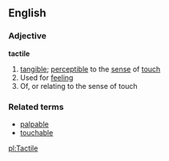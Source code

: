==English==
===Adjective===
'''tactile'''
#[[tangible]]; [[perceptible]] to the [[sense]] of [[touch]]
#Used for [[feeling]]
#Of, or relating to the sense of touch
===Related terms===
*[[palpable]]
*[[touchable]]

[[pl:Tactile]]